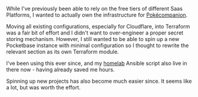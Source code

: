 

While I've previously been able to rely on the free tiers of different Saas Platforms, I wanted to actually own the infrastructure for <a href="#pokecompanion">Pokécompanion</a>.

Moving all existing configurations, especially for Cloudflare, into Terraform was a fair bit of effort and I didn't want to over-engineer a proper secret storing mechanism. However, I still wanted to be able to spin up a new Pocketbase instance with minimal configuration so I thought to rewrite the relevant section as its own Terraform module.

I've been using this ever since, and my <a href="#homeserver">homelab</a> Ansible script also live in there now - having already saved me hours.

Spinning up new projects has also become much easier since. It seems like a lot, but was worth the effort.
